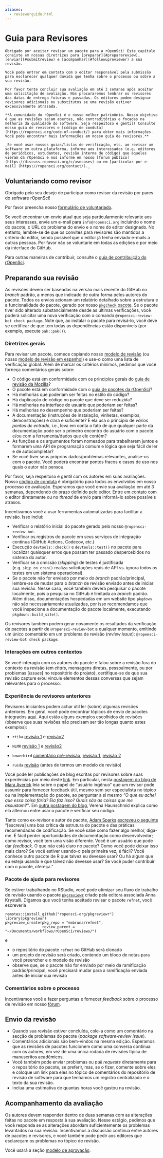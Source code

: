 ```yaml
---
aliases: 
  - reviewerguide.html
---
```


# Guia para Revisores {#reviewerguide}

```block
Obrigado por aceitar revisar um pacote para a rOpenSci! Este capítulo consiste em nossas diretrizes para [preparar](#preparereview), [enviar](#submitreview) e [acompanhar](#followupreviewer) a sua revisão.

Você pode entrar em contato com o editor responsável pela submissão para esclarecer qualquer dúvida que tenha sobre o processo ou sobre a sua revisão.

Por favor tente concluir sua avaliação em até 3 semanas após aceitar uma solicitação de avaliação. Nós procuraremos lembrar os revisores das datas de entrega futuras e passadas. Os editores podem designar revisores adicionais ou substitutos se uma revisão estiver excessivamente atrasada.

**A comunidade do rOpenSci é o nosso melhor patrimônio. Nosso objetivo é que as revisões sejam abertas, não contraditórias e focadas na melhoria da qualidade do software. Seja respeitoso e gentil! Consulte nosso guia de revisores e [código de conduta] (https://ropensci.org/code-of-conduct/) para obter mais informações. Você pode encontrar mais informações em nosso guia de revisores.**

_Se você usar nossos guias/listas de verificação, etc. ao revisar um software em outra plataforma, informe aos interessados (e.g. editores de periódicos, estudantes, revisão interna de código) que aqueles vieram da rOpenSci e nos informe em nosso [fórum público] (https://discuss.ropensci.org/c/usecases) ou em [particular por e-mail] (https://ropensci.org/contact/)._ 
```

## Voluntariando como revisor {#volunteering-as-a-reviewer}

Obrigado pelo seu desejo de participar como revisor da revisão por pares do software rOpenSci!

Por favor preencha nosso [formulário de voluntariado](https://ropensci.org/software-reviewer).

Se você encontrar um envio atual que seja particularmente relevante aos seus interesses, envie um e-mail para `info@ropensci.org` incluindo o nome do pacote, o URL do problema do envio e o nome do editor designado. No entanto, lembre-se de que os convites para revisores são mantidos a critério do editor, sendo possível que o editor já tenha enviado e-mails a outras pessoas. Por favor não se voluntarie em todas as edições e por meio da interface do GitHub.

Para outras maneiras de contribuir, consulte o [guia de contribuição do rOpenSci](https://contributing.ropensci.org/).

## Preparando sua revisão {#preparereview}

As revisões devem ser baseadas na versão mais recente do GitHub no _branch_ padrão, a menos que indicado de outra forma pelos autores do pacote. Todos os envios acionam um relatório detalhado sobre a estrutura e a funcionalidade do pacote, gerado por nosso [`pkgcheck` pacote](https://docs.ropensci.org/pkgcheck/). Se o pacote tiver sido alterado substancialmente desde as últimas verificações, você poderá solicitar uma nova verificação com o comando `@ropensci-review-bot check package`. Note que, ao instalar o pacote para revisá-lo, você deve se certificar de que tem todas as dependências estão disponíveis (por exemplo, execute `pak::pak()`).

### Diretrizes gerais {#general-guidelines}

Para revisar um pacote, comece copiando nosso [modelo de revisão](#reviewtemplate) (ou nosso [modelo de revisão em espanhol](#reviewtemplatees)) e use-o como uma lista de verificação global. Além de marcar os critérios mínimos, pedimos que você forneça comentários gerais sobre:

- O código está em conformidade com os princípios gerais do [guia de revisão da Mozilla](https://mozillascience.github.io/codeReview/review.html)?
- O pacote está em conformidade com o [guia de pacotes da rOpenSci](#building)?
- Há melhorias que poderiam ser feitas no estilo do código?
- Há duplicação de código no pacote que deve ser reduzida?
- Há melhorias na interface do usuário que poderiam ser feitas?
- Há melhorias no desempenho que poderiam ser feitas?
- A documentação (instruções de instalação, vinhetas,  exemplos, demonstrações) é clara e suficiente? E ela usa o princípio de *vários pontos de entrada*, i.e., leva em conta o fato de que qualquer parte da documentação pode ser o primeiro encontro do usuário com o pacote e/ou com a ferramenta/dados que ele contém?
- As funções e os argumentos foram nomeados para trabalharem juntos e formarem uma API de programação comum e lógica que seja fácil de ler e de autocompletar?
- Se você tiver seus próprios dados/problemas relevantes, analise-os com o pacote. Você poderá encontrar pontos fracos e casos de uso nos quais o autor não pensou.

Por favor, seja respeitoso e gentil com os autores em suas avaliações. Nosso [código de conduta](#code-of-conduct) é obrigatório para todos os envolvidos em nosso processo de avaliação. Esperamos que você envie sua avaliação em até 3 semanas, dependendo do prazo definido pelo editor. Entre em contato com o editor diretamente ou no _thread_ de envio para informá-lo sobre possíveis atrasos.

Incentivamos você a usar ferramentas automatizadas para facilitar a revisão. Isso inclui:

- Verificar o relatório inicial do pacote gerado pelo nosso `@ropensci-review-bot`.
- Verificar os registros do pacote em seus serviços de integração contínua (GitHub Actions, Codecov, etc.)
- Execução `devtools::check()` e `devtools::test()` no pacote para localizar quaisquer erros que possam ter passado despercebidos no sistema do autor.
- Verificar se a omissão (_skipping_) de testes é justificada (e.g. `skip_on_cran()` realiza solicitações reais de API vs. ignora todos os testes em um sistema operacional).
- Se o pacote não for enviado por meio do _branch_ padrão/principal, lembre-se de mudar para o _branch_ de revisão enviado antes de iniciar sua revisão. Nesse caso, você também deverá pesquisar o pacote localmente, pois a pesquisa no GitHub é limitada ao _branch_ padrão. Além disso, documentações hospedadas em um website tipo `pkgdown` não são necessariamente atualizadas, por isso recomendamos que você inspecione a documentação do pacote localmente, executando `pkgdown::build_site()`.

Os revisores também podem gerar novamente os resultados da verificação de pacotes a partir de `@ropensci-review-bot` a qualquer momento, emitindo um único comentário em um problema de revisão (_review issue_): `@ropensci-review-bot check package`.

### Interações em outros contextos {#off-thread-interactions}

Se você interagiu com os autores do pacote e falou sobre a revisão fora do contexto da revisão (em _chats_, mensagens diretas, pessoalmente, ou por problemas [_issues_] no repositório do projeto), certifique-se de que sua revisão capture e/ou vincule elementos dessas conversas que sejam relevantes para o processo.

### Experiência de revisores anteriores {#experience-from-past-reviewers}

Revisores iniciantes podem achar útil ler (sobre) algumas revisões anteriores. Em geral, você pode encontrar tópicos de envio de pacotes integrados [aqui](https://github.com/ropensci/software-review/issues?q=is%3Aissue+is%3Aclosed+label%3A6%2Fapproved). Aqui estão alguns exemplos escolhidos de revisões (observe que suas revisões não precisam ser tão longas quanto estes exemplos):

- `rtika` [revisão 1](https://github.com/ropensci/software-review/issues/191#issuecomment-367166658) e [revisão2](https://github.com/ropensci/software-review/issues/191#issuecomment-368254623)

- `NLMR` [revisão 1](https://github.com/ropensci/software-review/issues/188#issuecomment-368042693) e [revisão2](https://github.com/ropensci/software-review/issues/188#issuecomment-369310831)

- `bowerbird` [comentário pré-revisão](https://github.com/ropensci/software-review/issues/139#issuecomment-322713737), [revisão 1](https://github.com/ropensci/software-review/issues/139#issuecomment-342380870), [revisão 2](https://github.com/ropensci/software-review/issues/139#issuecomment-342724843)

- `rusda` [revisão](https://github.com/ropensci/software-review/issues/18#issuecomment-120445737) (antes de termos um modelo de revisão)

Você pode ler publicações de blog escritas por revisores sobre suas experiências por meio deste [link](https://ropensci.org/tags/reviewer/). Em particular, nesta [postagem do blog de Mara Averick](https://ropensci.org/blog/2017/08/22/first-package-review/) leia sobre o papel de "usuário ingênuo" que um revisor pode assumir para fornecer feedback útil, mesmo sem ser especialista no tópico ou na implementação do pacote, ao perguntar a si mesmo *"O que eu achei que essa coisa faria? Ela faz isso? Quais são as coisas que me assustam?"*. Em [outra postagem do blog](https://ropensci.org/blog/2017/09/08/first-review-experiences/), Verena Haunschmid explica como ela alternou entre usar o pacote e verificar seu código.

Tanto como ex-revisor e autor de pacote, [Adam Sparks](https://adamhsparks.netlify.app/) [escreveu o seguinte](https://twitter.com/adamhsparks/status/898132036451303425) "\[escreva\] uma boa crítica da estrutura do pacote e das práticas recomendadas de codificação. Se você sabe como fazer algo melhor, diga-me. É fácil perder oportunidades de documentação como desenvolvedor; como revisor, você tem uma visão diferente. Você é um usuário que pode dar _feedback_. O que não está claro no pacote? Como você pode deixar isso mais claro? Se você estiver usando-o pela primeira vez, é fácil? Você conhece outro pacote de R que talvez eu devesse usar? Ou há algum que eu esteja usando e que talvez não devesse usar? Se você puder contribuir com o pacote, ofereça."

### Pacote de ajuda para revisores {#helper-package-for-reviewers}

Se estiver trabalhando no RStudio, você pode otimizar seu fluxo de trabalho de revisão usando o pacote [`pkgreviewr`](https://github.com/ropensci-org/pkgreviewr) criado pela editora associada Anna Krystalli. Digamos que você tenha aceitado revisar o pacote `refnet`, você escreveria

```
remotes::install_github("ropensci-org/pkgreviewr")
library(pkgreviewr)
pkgreview_create(pkg_repo = "embruna/refnet", 
                 review_parent = "~/Documents/workflows/rOpenSci/reviews/")
```

e

- o repositório do pacote `refnet` no GitHub será clonado
- um projeto de revisão será criado, contendo um bloco de notas para você preencher e o modelo de revisão
- observe que, se o pacote não for enviado por meio da ramificação padrão/principal, você precisará mudar para a ramificação enviada antes de iniciar sua revisão

### Comentários sobre o processo {#feedback-on-the-process}

Incentivamos você a fazer perguntas e fornecer _feedback_ sobre o processo de revisão em nosso [fórum](https://discuss.ropensci.org).

## Envio da revisão {#submitreview}

- Quando sua revisão estiver concluída, cole-a como um comentário na secção de problemas do pacote (_package software-review issue_).
- Comentários adicionais são bem-vindos na mesma edição. Esperamos que as revisões de pacotes funcionem como uma conversa contínua com os autores, em vez de uma única rodada de revisões típica de manuscritos acadêmicos.
- Você também pode enviar problemas ou _pull requests_ diretamente para o repositório do pacote, se preferir, mas, se o fizer, comente sobre eles e coloque um link para eles no tópico de comentários do repositório de revisão de software para que tenhamos um registro centralizado e o texto da sua revisão.
- Inclua uma estimativa de quantas horas você gastou na revisão.

## Acompanhamento da avaliação {#followupreviewer}

Os autores devem responder dentro de duas semanas com as alterações feitas no pacote em resposta à sua avaliação.  Nesse estágio, pedimos que você responda se as alterações abordam suficientemente os problemas levantados na sua revisão. Incentivamos a discussão contínua entre autores de pacotes e revisores, e você também pode pedir aos editores que esclareçam os problemas no tópico de revisão.

Você usará a seção [modelo de aprovação](#approval2template).



